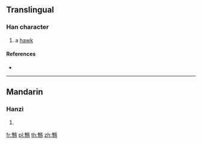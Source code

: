 {{character info/new}}
==Translingual==

===Han character===
{{Han char|rn=196|rad=鳥|as=10|sn=21|four=|canj=OJHAF}}

# a [[hawk]]

====References====
* {{Han ref|kx=1497.020|dkj=47200|dj=2027.020|hdz=74650.200|uh=9DBD|ud=40381}}

----

==Mandarin==

===Hanzi===
{{cmn-hanzi|pin=[[sǔn]] ([[sun3]]), [[zhǔn]] ([[zhun3]])|wg=[[sun3|sun<sup>3</sup>]], [[chun3|chun<sup>3</sup>]]}}

# {{defn|lang=cmn|sort=鳥10}}

[[fr:鶽]]
[[pl:鶽]]
[[th:鶽]]
[[zh:鶽]]